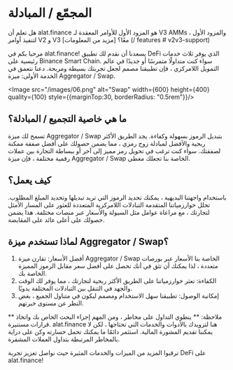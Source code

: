 
# المجمّع / المبادلة

<Callout>
هل تعلم أن alat.finance هو المزود الأول للأوامر المعقدة لـ V3 AMMs ، والمزود الأول لتنفيذ أوامر V2 و V3 معًا؟ [مزيد من المعلومات] (/ features # v2v3-support)
</Callout>

مرحبا بكم في alat.finance! يسعدنا أن نقدم لك تطبيق DeFi الذي يوفر ثلاث خدمات رئيسية على Binance Smart Chain. سواء كنت متداولًا متمرسًا أو جديدًا في عالم التمويل اللامركزي ، فإن تطبيقنا مصمم لجعل تجربتك بسيطة ومربحة. دعنا نتعمق في الخدمة الأولى: ميزة Aggregator / Swap.

<Image src="/images/06.png" alt="Swap" width={600} height={400} quality={100} style={{marginTop:30, borderRadius: "0.5rem"}}/>

## ما هي خاصية التجميع / المبادلة؟
تسمح لك ميزة Aggregator / Swap بتبديل الرموز بسهولة وكفاءة. يجد الطريق الأكثر ربحية والأفضل لمبادلة زوج رمزي ، مما يضمن حصولك على أفضل صفقة ممكنة لصفقتك. سواء كنت ترغب في تحويل رمز مميز إلى آخر أو ببساطة التجارة بين عملات رقمية مختلفة ، فإن ميزة Aggregator / Swap الخاصة بنا تجعلك مغطى.

## كيف يعمل؟
باستخدام واجهتنا البديهية ، يمكنك تحديد الرموز التي تريد تبديلها وتحديد المبلغ المطلوب. تحلل خوارزمياتنا المتقدمة التبادلات اللامركزية المتعددة للعثور على المسار الأمثل لتجارتك ، مع مراعاة عوامل مثل السيولة والأسعار عبر منصات مختلفة. هذا يضمن حصولك على أعلى عائد على المقايضة.

## لماذا تستخدم ميزة Aggregator / Swap؟
1. أفضل الأسعار: تقارن ميزة Aggregator / Swap الخاصة بنا الأسعار عبر بورصات متعددة ، لذا يمكنك أن تثق في أنك تحصل على أفضل سعر مقابل الرموز المميزة الخاصة بك.
2. الكفاءة: تعثر خوارزمياتنا على الطريق الأكثر ربحية لتجارتك ، مما يوفر لك الوقت والجهد في التنقل بين التبادلات المختلفة يدويًا.
3. إمكانية الوصول: تطبيقنا سهل الاستخدام ومصمم ليكون في متناول الجميع ، بغض النظر عن مستوى خبرتهم.


** ملاحظة: ** ينطوي التداول على مخاطر ، ومن المهم إجراء البحث الخاص بك واتخاذ قرارات مستنيرة. alat.finance هنا لتزويدك بالأدوات والخدمات التي تحتاجها ، لكن لا يمكننا تقديم المشورة المالية. استثمر دائمًا ما يمكنك تحمل خسارته وكن على دراية بالمخاطر المرتبطة بتداول العملات المشفرة.

ترقبوا المزيد من الميزات والخدمات المثيرة حيث نواصل تعزيز تجربة DeFi على alat.finance!